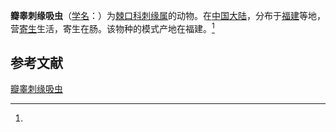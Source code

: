 {{Speciesbox
| name = 瓣睾刺缘吸虫
| status = 
| status_system = 
| image = 
| genus = Acanthoparyphium
| species = loborchis
| authority = (Wang, 1977)<ref name='id10137'>{{cite web| url =http://www.bioinfo.cn/db05/BjdwSpecies.php?action=view&id=10137| title =瓣睾刺缘吸虫| work =《中国动物物种编目数据库》| publisher =中国科学院微生物研究所| author =中国科学院动物研究所| accessdate =2009-04-16| deadurl =yes| archiveurl =https://web.archive.org/web/20160305041613/http://www.bioinfo.cn/db05/BjdwSpecies.php?action=view&id=10137| archivedate =2016-03-05}}</ref>
}}

'''瓣睾刺缘吸虫'''（[[学名|学名]]：{{lang|la|''Acanthoparyphium loborchis''}}）为[[棘口科|棘口科]][[刺缘属|刺缘属]]的动物。在[[中国大陆|中国大陆]]，分布于[[福建|福建]]等地，营[[寄生|寄生]]生活，寄生在肠。该物种的模式产地在福建。<ref name='id10137'/>

== 参考文献 ==
{{reflist}}

{{Wikispecies|Acanthoparyphium loborchis}}

[[Category:刺缘属|瓣睾刺缘吸虫]]


{{吸虫小作品}}